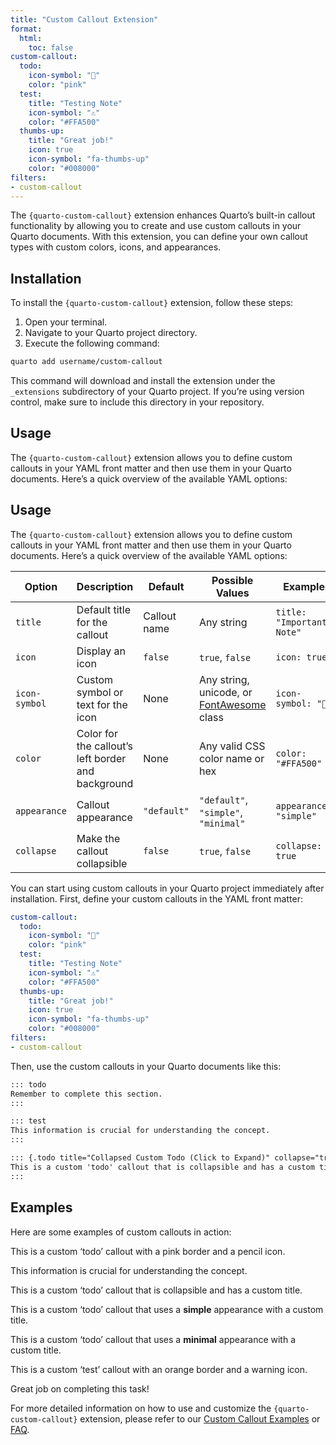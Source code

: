 ```yaml
---
title: "Custom Callout Extension"
format: 
  html:
    toc: false
custom-callout:
  todo:
    icon-symbol: "📝"
    color: "pink"
  test:
    title: "Testing Note"
    icon-symbol: "⚠️"
    color: "#FFA500"
  thumbs-up:
    title: "Great job!"
    icon: true
    icon-symbol: "fa-thumbs-up"
    color: "#008000"
filters:
- custom-callout
---
```


The `{quarto-custom-callout}` extension enhances Quarto's built-in callout functionality by allowing you to
create and use custom callouts in your Quarto documents. With this extension, you can define your 
own callout types with custom colors, icons, and appearances.

## Installation

To install the `{quarto-custom-callout}` extension, follow these steps:

1. Open your terminal.
2. Navigate to your Quarto project directory.
3. Execute the following command:

```bash
quarto add username/custom-callout
```

This command will download and install the extension under the `_extensions` subdirectory of your Quarto project. 
If you're using version control, make sure to include this directory in your repository.

## Usage

The `{quarto-custom-callout}` extension allows you to define custom callouts in your YAML front matter and then use them in your Quarto documents.
Here's a quick overview of the available YAML options:

## Usage

The `{quarto-custom-callout}` extension allows you to define custom callouts in your YAML front matter and then use them in your Quarto documents. Here's a quick overview of the available YAML options:

| Option | Description | Default | Possible Values | Example |
|--------|-------------|---------|-----------------|---------|
| `title` | Default title for the callout | Callout name | Any string | `title: "Important Note"` |
| `icon` | Display an icon | `false` | `true`, `false` | `icon: true` |
| `icon-symbol` | Custom symbol or text for the icon | None | Any string, unicode, or [FontAwesome](https://fontawesome.com/search?o=r&m=free) class | `icon-symbol: "📝"` |
| `color` | Color for the callout's left border and background | None | Any valid CSS color name or hex | `color: "#FFA500"` |
| `appearance` | Callout appearance | `"default"` | `"default"`, `"simple"`, `"minimal"` | `appearance: "simple"` |
| `collapse` | Make the callout collapsible | `false` | `true`, `false` | `collapse: true` |

You can start using custom callouts in your Quarto project immediately after installation. First, define your custom callouts in the YAML front matter:

```yaml
custom-callout:
  todo:
    icon-symbol: "📝"
    color: "pink"
  test:
    title: "Testing Note"
    icon-symbol: "⚠️"
    color: "#FFA500"
  thumbs-up:
    title: "Great job!"
    icon: true
    icon-symbol: "fa-thumbs-up"
    color: "#008000"
filters:
- custom-callout
```


Then, use the custom callouts in your Quarto documents like this:

```markdown
::: todo
Remember to complete this section.
:::

::: test
This information is crucial for understanding the concept.
:::

::: {.todo title="Collapsed Custom Todo (Click to Expand)" collapse="true"}
This is a custom 'todo' callout that is collapsible and has a custom title.
:::
```

## Examples

Here are some examples of custom callouts in action:

::: {.todo}
This is a custom 'todo' callout with a pink border and a pencil icon.
:::

::: test
This information is crucial for understanding the concept.
:::

::: {.todo title="Collapsed Custom Todo (Click to Expand)" collapse="true"}
This is a custom 'todo' callout that is collapsible and has a custom title.
:::

::: {.todo title="Simple Appearance Custom Todo" appearance="simple"}
This is a custom 'todo' callout that uses a **simple** appearance with a custom title.
:::

::: {.todo title="Simple Appearance Custom Todo" appearance="minimal"}
This is a custom 'todo' callout that uses a **minimal** appearance with a custom title.
:::

::: {.test}
This is a custom 'test' callout with an orange border and a warning icon.
:::

::: {.thumbs-up}
Great job on completing this task!
:::

For more detailed information on how to use and customize the `{quarto-custom-callout}` extension, please refer to our [Custom Callout Examples](qcustom-callout-example.qmd) or [FAQ](qcustom-callout-faq.qmd).
